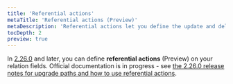 ```yaml
---
title: 'Referential actions'
metaTitle: 'Referential actions (Preview)'
metaDescription: 'Referential actions let you define the update and delete behavior of related models on the database level'
tocDepth: 2
preview: true
---
```


<TopBlock>

In [2.26.0](https://github.com/prisma/prisma/releases/tag/2.26.0) and later, you can define **referential actions** (Preview) on your relation fields. Official documentation is in progress - see [the 2.26.0 release notes for upgrade paths and how to use referential actions](https://github.com/prisma/prisma/releases/tag/2.26.0).

</TopBlock>